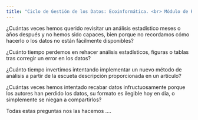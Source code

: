 ```yaml
---
title: "Ciclo de Gestión de los Datos: Ecoinformática. <br> Módulo de Reproducibilidad"
---
```


¿Cuántas veces hemos querido revisitar un análisis estadístico meses o años después y no hemos sido capaces, bien porque no recordamos cómo hacerlo o los datos no están fácilmente disponibles? 

¿Cuánto tiempo perdemos en rehacer análisis estadísticos, figuras o tablas tras corregir un error en los datos? 

¿Cuánto tiempo invertimos intentando implementar un nuevo método de análisis a partir de la escueta descripción proporcionada en un artículo? 

¿Cuántas veces hemos intentado recabar datos infructuosamente porque los autores han perdido los datos, su formato es ilegible hoy en día, o simplemente se niegan a compartirlos?

Todas estas preguntas nos las hacemos .... 



